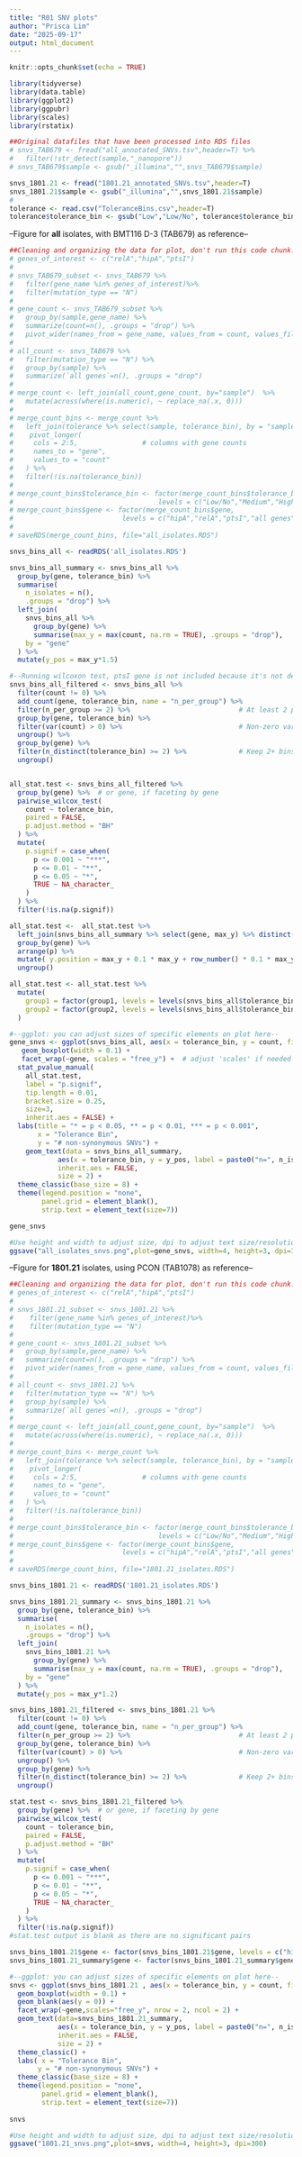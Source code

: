 ---
title: "R01 SNV plots"
author: "Prisca Lim"
date: "2025-09-17"
output: html_document
---

```{r setup, include=FALSE}
knitr::opts_chunk$set(echo = TRUE)

library(tidyverse)
library(data.table)
library(ggplot2)
library(ggpubr)
library(scales)
library(rstatix)
```


```{r}
##Original datafiles that have been processed into RDS files
# snvs_TAB679 <- fread("all_annotated_SNVs.tsv",header=T) %>%
#   filter(!str_detect(sample,"_nanopore"))
# snvs_TAB679$sample <- gsub("_illumina","",snvs_TAB679$sample)

snvs_1801.21 <- fread("1801.21_annotated_SNVs.tsv",header=T)
snvs_1801.21$sample <- gsub("_illumina","",snvs_1801.21$sample)
# 
tolerance <- read.csv("ToleranceBins.csv",header=T)
tolerance$tolerance_bin <- gsub("Low","Low/No", tolerance$tolerance_bin)
```

--Figure for **all** isolates, with BMT116 D-3 (TAB679) as reference--
```{r}
##Cleaning and organizing the data for plot, don't run this code chunk!
# genes_of_interest <- c("relA","hipA","ptsI")
# 
# snvs_TAB679_subset <- snvs_TAB679 %>%
#   filter(gene_name %in% genes_of_interest)%>%
#   filter(mutation_type == "N")
# 
# gene_count <- snvs_TAB679_subset %>%
#   group_by(sample,gene_name) %>%
#   summarize(count=n(), .groups = "drop") %>%
#   pivot_wider(names_from = gene_name, values_from = count, values_fill = 0)
# 
# all_count <- snvs_TAB679 %>%
#   filter(mutation_type == "N") %>%
#   group_by(sample) %>%
#   summarize(`all genes`=n(), .groups = "drop")
# 
# merge_count <- left_join(all_count,gene_count, by="sample")  %>%
#   mutate(across(where(is.numeric), ~ replace_na(.x, 0)))
# 
# merge_count_bins <- merge_count %>%
#   left_join(tolerance %>% select(sample, tolerance_bin), by = "sample")  %>%
#    pivot_longer(
#     cols = 2:5,                # columns with gene counts
#     names_to = "gene",
#     values_to = "count"
#   ) %>%
#   filter(!is.na(tolerance_bin))
# 
# merge_count_bins$tolerance_bin <- factor(merge_count_bins$tolerance_bin,
#                                    levels = c("Low/No","Medium","High"))
# merge_count_bins$gene <- factor(merge_count_bins$gene,
#                           levels = c("hipA","relA","ptsI","all genes"))
# 
# saveRDS(merge_count_bins, file="all_isolates.RDS")
```

```{r}
snvs_bins_all <- readRDS('all_isolates.RDS')

snvs_bins_all_summary <- snvs_bins_all %>%
  group_by(gene, tolerance_bin) %>%
  summarise(
    n_isolates = n(),
    .groups = "drop") %>%
  left_join(
    snvs_bins_all %>%
      group_by(gene) %>%
      summarise(max_y = max(count, na.rm = TRUE), .groups = "drop"),
    by = "gene"
  ) %>%
  mutate(y_pos = max_y*1.5)  

#--Running wilcoxon test, ptsI gene is not included because it's not detected in Low/High bins--
snvs_bins_all_filtered <- snvs_bins_all %>%
  filter(count != 0) %>%
  add_count(gene, tolerance_bin, name = "n_per_group") %>%
  filter(n_per_group >= 2) %>%                           # At least 2 per bin
  group_by(gene, tolerance_bin) %>%
  filter(var(count) > 0) %>%                             # Non-zero variance
  ungroup() %>%
  group_by(gene) %>%
  filter(n_distinct(tolerance_bin) >= 2) %>%             # Keep 2+ bins
  ungroup()


all_stat.test <- snvs_bins_all_filtered %>%
  group_by(gene) %>%  # or gene, if faceting by gene
  pairwise_wilcox_test(
    count ~ tolerance_bin,
    paired = FALSE,             
    p.adjust.method = "BH"
  ) %>%
  mutate(
    p.signif = case_when(
      p <= 0.001 ~ "***",
      p <= 0.01 ~ "**",
      p <= 0.05 ~ "*",
      TRUE ~ NA_character_    
    )
  ) %>%
  filter(!is.na(p.signif))  

all_stat.test <-  all_stat.test %>%
  left_join(snvs_bins_all_summary %>% select(gene, max_y) %>% distinct(), by = "gene") %>%
  group_by(gene) %>%
  arrange(p) %>%
  mutate( y.position = max_y + 0.1 * max_y + row_number() * 0.1 * max_y) %>%
  ungroup()

all_stat.test <- all_stat.test %>%
  mutate(
    group1 = factor(group1, levels = levels(snvs_bins_all$tolerance_bin)),
    group2 = factor(group2, levels = levels(snvs_bins_all$tolerance_bin))
  )

#--ggplot: you can adjust sizes of specific elements on plot here--
gene_snvs <- ggplot(snvs_bins_all, aes(x = tolerance_bin, y = count, fill = tolerance_bin )) +
   geom_boxplot(width = 0.1) +
   facet_wrap(~gene, scales = "free_y") +  # adjust 'scales' if needed
  stat_pvalue_manual(
    all_stat.test,
    label = "p.signif",
    tip.length = 0.01,
    bracket.size = 0.25,
    size=3,
    inherit.aes = FALSE) +
  labs(title = "* = p < 0.05, ** = p < 0.01, *** = p < 0.001",
       x = "Tolerance Bin",
       y = "# non-synonymous SNVs") +
    geom_text(data = snvs_bins_all_summary,
            aes(x = tolerance_bin, y = y_pos, label = paste0("n=", n_isolates)),
            inherit.aes = FALSE,
            size = 2) +
  theme_classic(base_size = 8) +
  theme(legend.position = "none", 
        panel.grid = element_blank(), 
        strip.text = element_text(size=7))

gene_snvs

#Use height and width to adjust size, dpi to adjust text size/resolution for entire figure
ggsave("all_isolates_snvs.png",plot=gene_snvs, width=4, height=3, dpi=300)
```

--Figure for **1801.21** isolates, using PCON (TAB1078) as reference--
```{r}
##Cleaning and organizing the data for plot, don't run this code chunk!
# genes_of_interest <- c("relA","hipA","ptsI")
# 
# snvs_1801.21_subset <- snvs_1801.21 %>%
#    filter(gene_name %in% genes_of_interest)%>%
#    filter(mutation_type == "N")
# 
# gene_count <- snvs_1801.21_subset %>%
#   group_by(sample,gene_name) %>%
#   summarize(count=n(), .groups = "drop") %>%
#   pivot_wider(names_from = gene_name, values_from = count, values_fill = 0)
# 
# all_count <- snvs_1801.21 %>%
#   filter(mutation_type == "N") %>%
#   group_by(sample) %>%
#   summarize(`all genes`=n(), .groups = "drop")
# 
# merge_count <- left_join(all_count,gene_count, by="sample")  %>%
#   mutate(across(where(is.numeric), ~ replace_na(.x, 0)))
# 
# merge_count_bins <- merge_count %>%
#   left_join(tolerance %>% select(sample, tolerance_bin), by = "sample")  %>%
#    pivot_longer(
#     cols = 2:5,                # columns with gene counts
#     names_to = "gene",
#     values_to = "count"
#   ) %>%
#   filter(!is.na(tolerance_bin))
# 
# merge_count_bins$tolerance_bin <- factor(merge_count_bins$tolerance_bin,
#                                    levels = c("Low/No","Medium","High"))
# merge_count_bins$gene <- factor(merge_count_bins$gene,
#                           levels = c("hipA","relA","ptsI","all genes"))
# 
# saveRDS(merge_count_bins, file="1801.21_isolates.RDS")
```

```{r}
snvs_bins_1801.21 <- readRDS('1801.21_isolates.RDS')

snvs_bins_1801.21_summary <- snvs_bins_1801.21 %>%
  group_by(gene, tolerance_bin) %>%
  summarise(
    n_isolates = n(),
    .groups = "drop") %>%
  left_join(
    snvs_bins_1801.21 %>%
      group_by(gene) %>%
      summarise(max_y = max(count, na.rm = TRUE), .groups = "drop"),
    by = "gene"
  ) %>%
  mutate(y_pos = max_y*1.2)  

snvs_bins_1801.21_filtered <- snvs_bins_1801.21 %>%
  filter(count != 0) %>%
  add_count(gene, tolerance_bin, name = "n_per_group") %>%
  filter(n_per_group >= 2) %>%                           # At least 2 per bin
  group_by(gene, tolerance_bin) %>%
  filter(var(count) > 0) %>%                             # Non-zero variance
  ungroup() %>%
  group_by(gene) %>%
  filter(n_distinct(tolerance_bin) >= 2) %>%             # Keep 2+ bins
  ungroup()

stat.test <- snvs_bins_1801.21_filtered %>%
  group_by(gene) %>%  # or gene, if faceting by gene
  pairwise_wilcox_test(
    count ~ tolerance_bin,
    paired = FALSE,             
    p.adjust.method = "BH"
  ) %>%
  mutate(
    p.signif = case_when(
      p <= 0.001 ~ "***",
      p <= 0.01 ~ "**",
      p <= 0.05 ~ "*",
      TRUE ~ NA_character_    
    )
  ) %>%
  filter(!is.na(p.signif))  
#stat.test output is blank as there are no significant pairs

snvs_bins_1801.21$gene <- factor(snvs_bins_1801.21$gene, levels = c("hipA","relA","ptsI","all genes"))
snvs_bins_1801.21_summary$gene <- factor(snvs_bins_1801.21_summary$gene, levels = c("hipA","relA","ptsI","all genes"))

#--ggplot: you can adjust sizes of specific elements on plot here--
snvs <- ggplot(snvs_bins_1801.21 , aes(x = tolerance_bin, y = count, fill = tolerance_bin )) +
  geom_boxplot(width = 0.1) +
  geom_blank(aes(y = 0)) +
  facet_wrap(~gene,scales="free_y", nrow = 2, ncol = 2) +
  geom_text(data=snvs_bins_1801.21_summary,
            aes(x = tolerance_bin, y = y_pos, label = paste0("n=", n_isolates)),
            inherit.aes = FALSE,
            size = 2) +
  theme_classic() +
  labs( x = "Tolerance Bin",
       y = "# non-synonymous SNVs") +
  theme_classic(base_size = 8) +
  theme(legend.position = "none", 
        panel.grid = element_blank(), 
        strip.text = element_text(size=7))
  
snvs

#Use height and width to adjust size, dpi to adjust text size/resolution for entire figure
ggsave("1801.21_snvs.png",plot=snvs, width=4, height=3, dpi=300)
```

